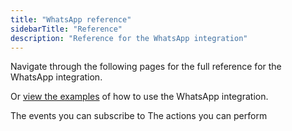 ```yaml
---
title: "WhatsApp reference"
sidebarTitle: "Reference"
description: "Reference for the WhatsApp integration"
---
```


Navigate through the following pages for the full reference for the WhatsApp integration.

Or [view the examples](/examples/whatsapp) of how to use the WhatsApp integration.

<CardGroup>
  <Card title="Events" icon="rectangle-terminal" href="events/message">
    The events you can subscribe to
  </Card>
  <Card title="Actions" icon="bolt" href="actions/text-message">
    The actions you can perform
  </Card>
</CardGroup>
